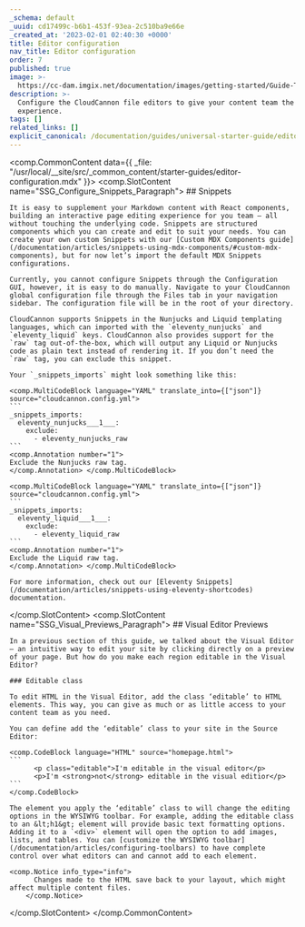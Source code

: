 ```yaml
---
_schema: default
_uuid: cd17499c-b6b1-453f-93ea-2c510ba9e66e
_created_at: '2023-02-01 02:40:30 +0000'
title: Editor configuration
nav_title: Editor configuration
order: 7
published: true
image: >-
  https://cc-dam.imgix.net/documentation/images/getting-started/Guide-Thumbnails/CloudCannon-Getting-Started-Thumbnail-Eleventy.png
description: >-
  Configure the CloudCannon file editors to give your content team the best
  experience.
tags: []
related_links: []
explicit_canonical: /documentation/guides/universal-starter-guide/editor-configuration/
---
```

<comp.CommonContent data={{ _file: "/usr/local/__site/src/_common_content/starter-guides/editor-configuration.mdx" }}>
  <comp.SlotContent name="SSG_Configure_Snippets_Paragraph">
    ## Snippets

    It is easy to supplement your Markdown content with React components, building an interactive page editing experience for you team — all without touching the underlying code. Snippets are structured components which you can create and edit to suit your needs. You can create your own custom Snippets with our [Custom MDX Components guide](/documentation/articles/snippets-using-mdx-components/#custom-mdx-components), but for now let’s import the default MDX Snippets configurations.

    Currently, you cannot configure Snippets through the Configuration GUI, however, it is easy to do manually. Navigate to your CloudCannon global configuration file through the Files tab in your navigation sidebar. The configuration file will be in the root of your directory.

    CloudCannon supports Snippets in the Nunjucks and Liquid templating languages, which can imported with the `eleventy_nunjucks` and `eleventy_liquid` keys. CloudCannon also provides support for the `raw` tag out-of-the-box, which will output any Liquid or Nunjucks code as plain text instead of rendering it. If you don’t need the `raw` tag, you can exclude this snippet.

    Your `_snippets_imports` might look something like this:

    <comp.MultiCodeBlock language="YAML" translate_into={["json"]} source="cloudcannon.config.yml">
    ```
    _snippets_imports:
      eleventy_nunjucks___1___:
        exclude:
          - eleventy_nunjucks_raw
    ```
    <comp.Annotation number="1">
    Exclude the Nunjucks raw tag.
    </comp.Annotation> </comp.MultiCodeBlock>

    <comp.MultiCodeBlock language="YAML" translate_into={["json"]} source="cloudcannon.config.yml">
    ```
    _snippets_imports:
      eleventy_liquid___1___:
        exclude:
          - eleventy_liquid_raw
    ```
    <comp.Annotation number="1">
    Exclude the Liquid raw tag.
    </comp.Annotation> </comp.MultiCodeBlock>

    For more information, check out our [Eleventy Snippets](/documentation/articles/snippets-using-eleventy-shortcodes) documentation.
  </comp.SlotContent>
  <comp.SlotContent name="SSG_Visual_Previews_Paragraph">
    ## Visual Editor Previews

    In a previous section of this guide, we talked about the Visual Editor — an intuitive way to edit your site by clicking directly on a preview of your page. But how do you make each region editable in the Visual Editor?

    ### Editable class

    To edit HTML in the Visual Editor, add the class ‘editable’ to HTML elements. This way, you can give as much or as little access to your content team as you need.

    You can define add the ‘editable’ class to your site in the Source Editor:

    <comp.CodeBlock language="HTML" source="homepage.html">
    ```
          <p class="editable">I'm editable in the visual editor</p>
          <p>I'm <strong>not</strong> editable in the visual editior</p>
    ```
    </comp.CodeBlock>

    The element you apply the ‘editable’ class to will change the editing options in the WYSIWYG toolbar. For example, adding the editable class to an &lt;h1&gt; element will provide basic text formatting options. Adding it to a `<div>` element will open the option to add images, lists, and tables. You can [customize the WYSIWYG toolbar](/documentation/articles/configuring-toolbars) to have complete control over what editors can and cannot add to each element.

    <comp.Notice info_type="info">
          Changes made to the HTML save back to your layout, which might affect multiple content files.
        </comp.Notice>
  </comp.SlotContent>
</comp.CommonContent>